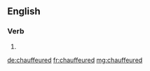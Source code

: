 ==English==

===Verb===
{{head|en}}

# {{en-past of|chauffeur}}

[[de:chauffeured]]
[[fr:chauffeured]]
[[mg:chauffeured]]